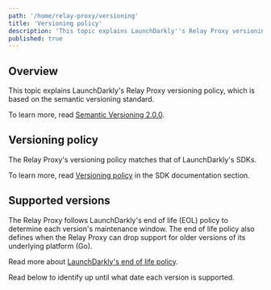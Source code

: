 ```yaml
---
path: '/home/relay-proxy/versioning'
title: 'Versioning policy'
description: 'This topic explains LaunchDarkly''s Relay Proxy versioning policy, which is based on the semantic versioning standard.'
published: true
---
```


## Overview

This topic explains LaunchDarkly's Relay Proxy versioning policy, which is based on the semantic versioning standard.

To learn more, read [Semantic Versioning 2.0.0](http://semver.org/).

## Versioning policy

The Relay Proxy's versioning policy matches that of LaunchDarkly's SDKs.

To learn more, read [Versioning policy](/sdk/concepts/versioning) in the SDK documentation section.

## Supported versions

The Relay Proxy follows LaunchDarkly's end of life (EOL) policy to determine each version's maintenance window. The end of life policy also defines when the Relay Proxy can drop support for older versions of its underlying platform (Go).

Read more about [LaunchDarkly's end of life policy](https://launchdarkly.com/policies/end-of-life-policy/).

Read below to identify up until what date each version is supported.

<RelayEndOfLife />